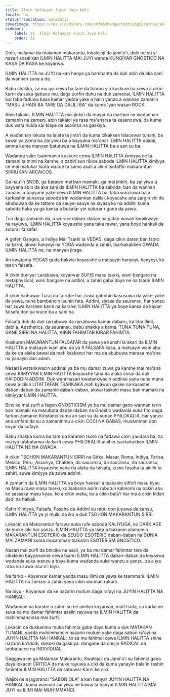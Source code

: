 ```yaml
---
title: Ilmin Halayyar Juyin Juya Hali
locale: ha
statusTranslation: automatic
coverImage: https://res.cloudinary.com/xmfm6mhw3gwctndtcubgx2rptnae/image/upload/v1740337243/small_cover_educacion_fundamental_a051170f1c.webp
sidebar:
    label: 31. Ilmin Halayyar Juyin Juya Hali
    order: 31
---
```

Dole, malamai da malaman makarantu, kwalejoji da jami'o'i, dole ne su yi nazari sosai kan ILMIN HALITTA MAI JUYI wanda ƘUNGİYAR GNÓSTICO NA ƘASA DA ƘASA ke koyarwa.

ILMIN HALITTA na JUYI na kan hanya ya bambanta da duk abin da aka sani da wannan suna a da.

Babu shakka, za mu iya cewa ba tare da tsoron yin kuskure ba cewa a cikin ƙarni da suka gabace mu, daga zurfin duhu na duk zamanai, ILMIN HALITTA bai taɓa faɗuwa ƙasa kamar yadda yake a halin yanzu a wannan zamanin "MASU JIHADI BA TARE DA DALILI BA" da kuma 'yan wasan ROCK.

Abin takaici, ILMIN HALITTA mai jinkiri da mayar da martani na waɗannan zamanin na zamani, abin takaici ya rasa ma'anarsa ta kasancewa, da kuma duk wata hulɗa kai tsaye da asalinsa na gaskiya.

A waɗannan lokuta na lalata ta jima'i da kuma cikakken lalacewar tunani, ba kawai ya zama ba zai yiwu ba a bayyana ma'anar ILMIN HALITTA daidai, amma kuma manyan batutuwa na ILMIN HALITTA ba a san su ba.

Waɗanda suke tsammanin kuskure cewa ILMIN HALITTA kimiyya ce ta zamani ta minti na ƙarshe, a zahiri sun rikice saboda ILMIN HALITTA kimiyya ce mai matuƙar tsufa wacce ta samo asali a cikin tsofaffin makarantun SIRRUKAN ARCAICOS.

Ga nau'in SNOB, ga ɓarawo mai ban mamaki, ga mai jinkiri, ba zai yiwu a bayyana abin da aka sani da ILMIN HALITTA ba saboda, ban da wannan zamani, a bayyane yake cewa ILMIN HALITTA bai taɓa wanzuwa ba a ƙarƙashin sunansa saboda irin waɗannan dalilai, koyaushe ana zargin shi da abubuwan da ke tattare da sauye-sauye na siyasa ko na addini kuma saboda haka ya ga kansa a buƙatar yin suturar riguna da yawa.

Tun daga zamanin da, a wurare daban-daban na gidan wasan kwaikwayo na rayuwa, ILMIN HALITTA koyaushe yana taka rawar, yana ɓoye hankali da suturar falsafar.

A gefen Ganges, a Indiya Mai Tsarki ta VEDAS, daga cikin daren ban tsoro na ƙarni, akwai hanyoyi na YOGA waɗanda a zahiri, tsarkakakken GWADA ILMIN HALITTA ne, na manyan jirage.

An kwatanta YOGAS guda bakwai koyaushe a matsayin hanyoyi, hanyoyi, ko tsarin falsafa.

A cikin duniyar Larabawa, koyarwar SUFIS masu tsarki, wani ɓangare na metaphysical, wani ɓangare na addini, a zahiri gaba ɗaya ne na tsarin ILMIN HALITTA.

A cikin tsohuwar Turai da ta ruɓe har zuwa gaɓoɓin ƙasusuwa da yaƙe-yaƙe da yawa, nuna bambancin launin fata. Addini, siyasa da sauransu, har yanzu har zuwa ƙarshen ƙarni na ƙarshe, ILMIN HALITTA ya ɓoye kansa da kayan falsafa don ya wuce ba a sani ba.

Falsafa duk da duk rarrabuwa da rarrabuwa kamar dabaru, ka'idar ilimi, ɗabi'a, Aesthetics, da sauransu, babu shakka a kanta, TUNA TUNA TUNA, GANE SIRRI NA HALITTA, AIKIN FAHIMTAR ƘIRAR FAHIMTA.

Kuskuren MAKARANTUN FALSAFAR da yawa ya ƙunshi la'akari da ILMIN HALITTA a matsayin wani abu da ya fi FALSAFA ƙasa, a matsayin wani abu da ke da alaƙa kawai da mafi ƙasƙanci har ma da abubuwa marasa ma'ana na yanayin ɗan adam.

Nazari kwatankwacin addinai ya ba mu damar zuwa ga ƙarshe mai ma'ana cewa KIMIYYAR ILMIN HALITTA koyaushe tana da alaƙa sosai da duk ƘA'IDODIN ADDINI. Duk wani nazari kwatankwacin addinai yana nuna mana cewa a cikin LITATTAFAN TSARKAKA mafi kyawun gaske na ƙasashe daban-daban da zamanin daban-daban, akwai taskoki masu ban mamaki na kimiyyar ILMIN HALITTA.

Bincike mai zurfi a fagen GNOSTICISM ya ba mu damar gano wannan tarin ban mamaki na marubuta daban-daban na Gnostic waɗanda suka fito daga farkon zamanin Kiristanci kuma an san su da sunan PHILOKALIA, har yanzu ana amfani da su a zamaninmu a cikin COCI NA GABAS, musamman don koyar da sufaye.

Babu shakka kuma ba tare da ƙaramin tsoro na faɗawa cikin yaudara ba, za mu iya tabbatarwa da ƙarfi cewa PHILOKALIA ainihin tsarkakakken ILMIN HALITTA NE NA GWADA.

A cikin TSOHON MAKARANTUN SIRRI na Girka, Masar, Roma, Indiya, Farisa, Mexico, Peru, Assuriya, Chaldea, da sauransu, da sauransu, da sauransu, ILMIN HALITTA koyaushe yana da alaƙa da falsafa, zuwa fasaha ta ainihi ta zahiri, zuwa kimiyya da zuwa addini.

A zamanin da ILMIN HALITTA ya ɓoye hankali a tsakanin siffofi masu kyau na Masu rawa masu tsarki, ko tsakanin asirin rubutun kalmomi na baƙin abu ko sassaka masu kyau, ko a cikin waƙa, ko a cikin bala'i har ma a cikin kiɗan daɗi na haikali.

Kafin Kimiyya, Falsafa, Fasaha da Addini su rabu don juyawa da kansu, ILMIN HALITTA ya yi mulki da iko a duk TSOHON MAKARANTUN SIRRI.

Lokacin da Makarantun farawa suka rufe saboda KALIYUGA, ko DARK AGE da muke ciki har yanzu, ILMIN HALITTA ya tsira a tsakanin alamomin MAKARANTUN ESOTERIC da SEUDO-ESOTERIC daban-daban na DUNIA MAI ZAMANI kuma musamman tsakanin ESOTERISM GNÓSTICO.

Nazari mai zurfi da bincike na asali, ya ba mu damar fahimtar tare da cikakken bayyananne cewa tsarin ILMIN HALITTA daban-daban da koyaswa waɗanda suka wanzu a baya kuma waɗanda suke wanzu a yanzu, za a iya raba su zuwa nau'o'i biyu.

Na farko.- Koyarwar kamar yadda masu ilimi da yawa ke tsammani. ILMIN HALITTA na zamani a zahiri yana cikin wannan rukuni.

Na biyu.- Koyarwar da ke nazarin mutum daga ra'ayi na JUYIN HALITTA NA HANKALI.

Waɗannan na ƙarshe a zahiri su ne ainihin koyarwar, mafi tsufa, su kaɗai ne suka ba mu damar fahimtar asalin rayuwa na ILMIN HALITTA da mahimmancinsa mai zurfi.

Lokacin da dukkanmu muka fahimta gaba ɗaya kuma a duk MATAKAN TUNANI, yadda muhimmancin nazarin mutum yake daga sabon ra'ayi na JUYIN HALITTA NA HANKALI, to za mu fahimci cewa ILMIN HALITTA shine nazarin ƙa'idodi, dokoki da gaskiya. dangane da canjin RADICAL da tabbatacce na INDIVIDUAL.

Gaggawa ne ga Malaman Makarantu, Kwalejoji da Jami'o'i su fahimci gaba ɗaya lokacin CRITICA da muke rayuwa a ciki da kuma yanayin bala'in rashin fahimtar ILMIN HALITTA da sabuwar Ƙarni ke ciki.

Wajibi ne a jagoranci "SABON OLA" a kan hanyar JUYIN HALITTA NA HANKALI kuma wannan zai yiwu ne kawai ta hanyar ILMIN HALITTA MAI JUYI na ILIMI MAI MUHIMMANCI.

